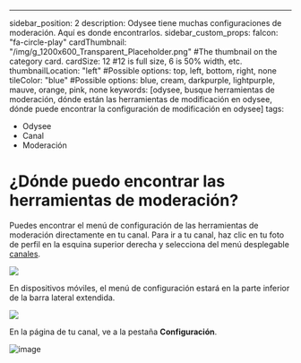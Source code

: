 ---
sidebar_position: 2
description: Odysee tiene muchas configuraciones de moderación. Aquí es donde encontrarlos.
sidebar_custom_props:
  faIcon: "fa-circle-play"
  cardThumbnail: "/img/g_1200x600_Transparent_Placeholder.png" #The thumbnail on the category card.
  cardSize: 12 #12 is full size, 6 is 50% width, etc.
  thumbnailLocation: "left" #Possible options: top, left, bottom, right, none
  tileColor: "blue" #Possible options: blue, cream, darkpurple, lightpurple, mauve, orange, pink, none
keywords: [odysee, busque herramientas de moderación, dónde están las herramientas de modificación en odysee, dónde puede encontrar la configuración de modificación en odysee]
tags:
  - Odysee
  - Canal
  - Moderación

# ¿Dónde puedo encontrar las herramientas de moderación?

Puedes encontrar el menú de configuración de las herramientas de moderación directamente en tu canal. Para ir a tu canal, haz clic en tu foto de perfil en la esquina superior derecha y selecciona del menú desplegable [<OdyseeIcon type="atsign"/> canales](https://odysee.com/$/channels).

![](/img/es/image_24.png)

En dispositivos móviles, el menú de configuración estará en la parte inferior de la barra lateral extendida.

![](/img/es/image_60.png)

En la página de tu canal, ve a la pestaña **Configuración**.

![image](https://user-images.githubusercontent.com/80921344/201973918-d2d17918-9562-468b-9ecf-73189d734612.png)